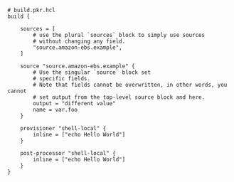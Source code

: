```hcl
# build.pkr.hcl
build {

    sources = [
        # use the plural `sources` block to simply use sources
        # without changing any field.
        "source.amazon-ebs.example",
    ]

    source "source.amazon-ebs.example" {
        # Use the singular `source` block set
        # specific fields.
        # Note that fields cannot be overwritten, in other words, you cannot 
        # set output from the top-level source block and here.
        output = "different value"
        name = var.foo
    }

    provisioner "shell-local" {
        inline = ["echo Hello World"]
    }

    post-processor "shell-local" {
        inline = ["echo Hello World"]
    }
}
```